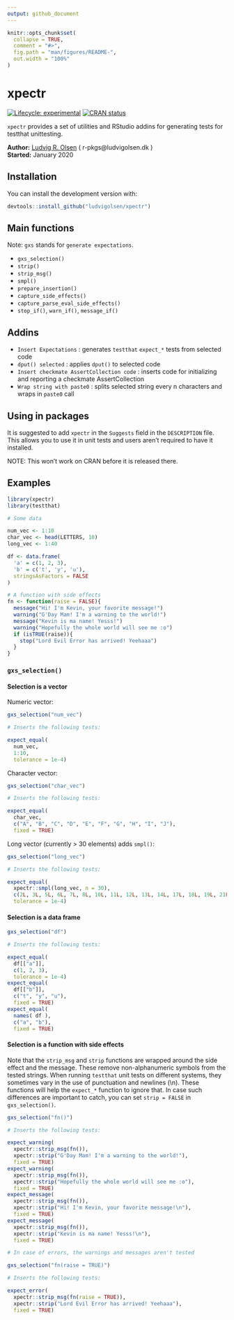```yaml
---
output: github_document
---
```


<!-- README.md is generated from README.Rmd. Please edit that file -->

```r
knitr::opts_chunk$set(
  collapse = TRUE,
  comment = "#>",
  fig.path = "man/figures/README-",
  out.width = "100%"
)
```

# xpectr

<!-- badges: start -->
[![Lifecycle: experimental](https://img.shields.io/badge/lifecycle-experimental-orange.svg)](https://www.tidyverse.org/lifecycle/#experimental)
[![CRAN status](https://www.r-pkg.org/badges/version/xpectr)](https://CRAN.R-project.org/package=xpectr)
<!-- badges: end -->

`xpectr` provides a set of utilities and RStudio addins for generating tests for testthat unittesting.

**Author:** [Ludvig R. Olsen](http://ludvigolsen.dk/) ( r-pkgs@ludvigolsen.dk ) <br/>
**Started:** January 2020 

## Installation

You can install the development version with:

```r
devtools::install_github("ludvigolsen/xpectr")
```


## Main functions

Note: `gxs` stands for `generate expectations`.

* `gxs_selection()` 
* `strip()`
* `strip_msg()`
* `smpl()`
* `prepare_insertion()`
* `capture_side_effects()`
* `capture_parse_eval_side_effects()`
* `stop_if()`, `warn_if()`, `message_if()`

## Addins

* `Insert Expectations` : generates `testthat` `expect_*` tests from selected code
* `dput() selected` : applies `dput()` to selected code
* `Insert checkmate AssertCollection code` : inserts code for initializing and reporting a checkmate AssertCollection
* `Wrap string with paste0` : splits selected string every n characters and wraps in `paste0` call

## Using in packages

It is suggested to add `xpectr` in the `Suggests` field in the `DESCRIPTION` file. 
This allows you to use it in unit tests and users aren't required to have it installed.

NOTE: This won't work on CRAN before it is released there.

## Examples

```r
library(xpectr)
library(testthat)
```

```r
# Some data

num_vec <- 1:10
char_vec <- head(LETTERS, 10)
long_vec <- 1:40

df <- data.frame(
  'a' = c(1, 2, 3),
  'b' = c('t', 'y', 'u'),
  stringsAsFactors = FALSE
)

# A function with side effects
fn <- function(raise = FALSE){
  message("Hi! I'm Kevin, your favorite message!")
  warning("G'Day Mam! I'm a warning to the world!")
  message("Kevin is ma name! Yesss!")
  warning("Hopefully the whole world will see me :o")
  if (isTRUE(raise)){
    stop("Lord Evil Error has arrived! Yeehaaa")
  }
}
```

### `gxs_selection()`

#### Selection is a vector

Numeric vector:
```r
gxs_selection("num_vec")

# Inserts the following tests:

expect_equal(
  num_vec,
  1:10,
  tolerance = 1e-4)
```

Character vector:
```r
gxs_selection("char_vec")

# Inserts the following tests:

expect_equal(
  char_vec,
  c("A", "B", "C", "D", "E", "F", "G", "H", "I", "J"),
  fixed = TRUE)
```

Long vector (currently > 30 elements) adds `smpl()`:
```r
gxs_selection("long_vec")

# Inserts the following tests:

expect_equal(
  xpectr::smpl(long_vec, n = 30),
  c(2L, 3L, 5L, 6L, 7L, 8L, 10L, 11L, 12L, 13L, 14L, 17L, 18L, 19L, 21L, 22L, 23L, 24L, 25L, 26L, 27L, 29L, 30L, 31L, 32L, 35L, 36L, 37L, 38L, 40L),
  tolerance = 1e-4)
```

#### Selection is a data frame

```r
gxs_selection("df")

# Inserts the following tests:

expect_equal(
  df[["a"]],
  c(1, 2, 3),
  tolerance = 1e-4)
expect_equal(
  df[["b"]],
  c("t", "y", "u"),
  fixed = TRUE)
expect_equal(
  names( df ),
  c("a", "b"),
  fixed = TRUE)
```

#### Selection is a function with side effects

Note that the `strip_msg` and `strip` functions are wrapped around the side effect and the message. These remove non-alphanumeric symbols from the tested strings. When running `testthat` unit tests on different systems, they sometimes vary in the use of punctuation and newlines (\\n). These functions will help the `expect_*` function to ignore that. In case such differences are important to catch, you can set `strip = FALSE` in `gxs_selection()`.

```r
gxs_selection("fn()")

# Inserts the following tests:

expect_warning(
  xpectr::strip_msg(fn()),
  xpectr::strip("G'Day Mam! I'm a warning to the world!"),
  fixed = TRUE)
expect_warning(
  xpectr::strip_msg(fn()),
  xpectr::strip("Hopefully the whole world will see me :o"),
  fixed = TRUE)
expect_message(
  xpectr::strip_msg(fn()),
  xpectr::strip("Hi! I'm Kevin, your favorite message!\n"),
  fixed = TRUE)
expect_message(
  xpectr::strip_msg(fn()),
  xpectr::strip("Kevin is ma name! Yesss!\n"),
  fixed = TRUE)

# In case of errors, the warnings and messages aren't tested

gxs_selection("fn(raise = TRUE)")

# Inserts the following tests:

expect_error(
  xpectr::strip_msg(fn(raise = TRUE)),
  xpectr::strip("Lord Evil Error has arrived! Yeehaaa"),
  fixed = TRUE)
```


